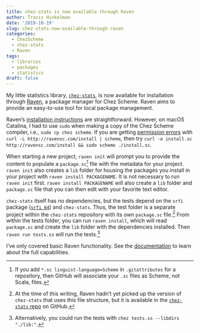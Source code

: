 ```yaml
---
title: chez-stats is now available through Raven
author: Travis Hinkelman
date: '2019-10-19'
slug: chez-stats-now-available-through-raven
categories:
  - ChezScheme
  - chez-stats
  - Raven
tags:
  - libraries
  - packages
  - statistics
draft: false
---
```


My little statistics library, [`chez-stats`](https://github.com/hinkelman/chez-stats), is now available for installation through [Raven](http://ravensc.com), a package manager for Chez Scheme. Raven aims to provide an easy-to-use tool for local package management. 

Raven's [installation instructions](https://guenchi.gitbooks.io/raven/content/installation.html) are straightforward. However, on macOS Catalina, I had to use `sudo` when making a copy of the Chez Scheme compiler, i.e., `sudo cp chez scheme`. If you are getting [permission errors](https://github.com/guenchi/Raven/issues/11) with `curl -L http://ravensc.com/install | scheme`, then try `curl -o install.sc http://ravensc.com/install && sudo scheme ./install.sc`.

When starting a new project, `raven init` will prompt you to provide the content to populate a `package.sc`^[If you add `*.sc linguist-language=Scheme` in `.gitattributes` for a repository, then GitHub will associate your `.sc` files as Scheme, not Scala, files.] file with the metadata for your project. `raven init` also creates a `lib` folder for housing the packages you install in your project with `raven install PACKAGENAME`. It is not necessary to run `raven init` first. `raven install PACKAGENAME` will also create a `lib` folder and `package.sc` file that you can then edit with your favorite text editor.

`chez-stats` itself has no dependencies, but the tests depend on the `srfi` package ([`srfi 64`](https://srfi.schemers.org/srfi-64/srfi-64.html)) and `chez-stats`. Thus, the test folder is a separate project within the `chez-stats` repository with its own `package.sc` file.^[At the time of this writing, Raven hadn't yet picked up the version of `chez-stats` that uses this file structure, but it is available in the [`chez-stats` repo](https://github.com/hinkelman/chez-stats) on GitHub.] From within the tests folder, you can run `raven install`, which will read `package.sc` and create the `lib` folder with the dependencies installed. Then `raven run tests.ss` will run the tests.^[Alternatively, you could run the tests with `chez tests.ss --libdirs "./lib:"`.]

I've only covered basic Raven functionality. See the [documentation](https://guenchi.gitbooks.io/raven/content/) to learn about the full capabilities.
